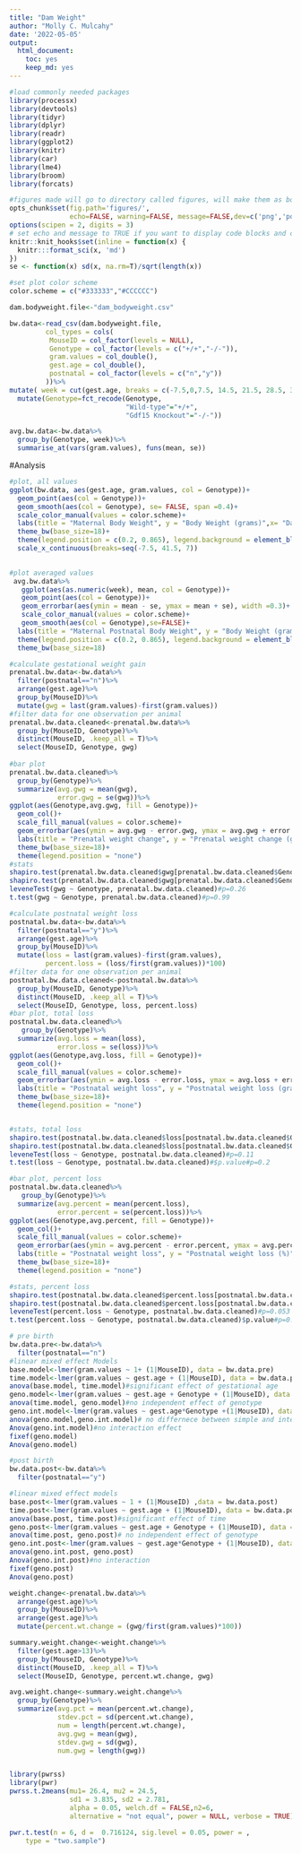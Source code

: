 ```yaml
---
title: "Dam Weight"
author: "Molly C. Mulcahy"
date: '2022-05-05'
output:
  html_document:
    toc: yes
    keep_md: yes
---
```


```r
#load commonly needed packages
library(processx)
library(devtools)
library(tidyr)
library(dplyr)
library(readr)
library(ggplot2)
library(knitr)
library(car)
library(lme4)
library(broom)
library(forcats)

#figures made will go to directory called figures, will make them as both png and pdf files 
opts_chunk$set(fig.path='figures/',
               echo=FALSE, warning=FALSE, message=FALSE,dev=c('png','pdf'))
options(scipen = 2, digits = 3)
# set echo and message to TRUE if you want to display code blocks and code output respectively
knitr::knit_hooks$set(inline = function(x) {
  knitr:::format_sci(x, 'md')
})
se <- function(x) sd(x, na.rm=T)/sqrt(length(x))

#set plot color scheme
color.scheme = c("#333333","#CCCCCC")
```

```r
dam.bodyweight.file<-"dam_bodyweight.csv"

bw.data<-read_csv(dam.bodyweight.file, 
         col_types = cols(
          MouseID = col_factor(levels = NULL),
          Genotype = col_factor(levels = c("+/+","-/-")),
          gram.values = col_double(),
          gest.age = col_double(),
          postnatal = col_factor(levels = c("n","y"))  
         ))%>%
mutate( week = cut(gest.age, breaks = c(-7.5,0,7.5, 14.5, 21.5, 28.5, 35.5,42.5), labels = c("pre-pregnancy","E0.5","E7.5","E14.5","E21.5","PND7.5","PND14.5"))) %>%
  mutate(Genotype=fct_recode(Genotype,
                             "Wild-type"="+/+",
                             "Gdf15 Knockout"="-/-"))

avg.bw.data<-bw.data%>%
  group_by(Genotype, week)%>%
  summarise_at(vars(gram.values), funs(mean, se))
```

#Analysis

```r
#plot, all values
ggplot(bw.data, aes(gest.age, gram.values, col = Genotype))+
  geom_point(aes(col = Genotype))+
  geom_smooth(aes(col = Genotype), se= FALSE, span =0.4)+
  scale_color_manual(values = color.scheme)+
  labs(title = "Maternal Body Weight", y = "Body Weight (grams)",x= "Days from Mating")+
  theme_bw(base_size=18)+
  theme(legend.position = c(0.2, 0.865), legend.background = element_blank(),axis.text.x=element_text(size = 10))+
  scale_x_continuous(breaks=seq(-7.5, 41.5, 7))

  
#plot averaged values
 avg.bw.data%>%
   ggplot(aes(as.numeric(week), mean, col = Genotype))+
   geom_point(aes(col = Genotype))+
   geom_errorbar(aes(ymin = mean - se, ymax = mean + se), width =0.3)+
   scale_color_manual(values = color.scheme)+
   geom_smooth(aes(col = Genotype),se=FALSE)+
  labs(title = "Maternal Postnatal Body Weight", y = "Body Weight (grams)",x= "Gestational Day")+
  theme(legend.position = c(0.2, 0.865), legend.background = element_blank())
  theme_bw(base_size=18) 
```
```r
#calculate gestational weight gain
prenatal.bw.data<-bw.data%>%
  filter(postnatal=="n")%>%
  arrange(gest.age)%>%
  group_by(MouseID)%>%
  mutate(gwg = last(gram.values)-first(gram.values))
#filter data for one observation per animal
prenatal.bw.data.cleaned<-prenatal.bw.data%>%
  group_by(MouseID, Genotype)%>%
  distinct(MouseID, .keep_all = T)%>%
  select(MouseID, Genotype, gwg)
  
#bar plot
prenatal.bw.data.cleaned%>%
  group_by(Genotype)%>%
  summarize(avg.gwg = mean(gwg),
            error.gwg = se(gwg))%>%
ggplot(aes(Genotype,avg.gwg, fill = Genotype))+
  geom_col()+
  scale_fill_manual(values = color.scheme)+
  geom_errorbar(aes(ymin = avg.gwg - error.gwg, ymax = avg.gwg + error.gwg), width =0.3)+
  labs(title = "Prenatal weight change", y = "Prenatal weight change (grams/dam)")+
  theme_bw(base_size=18)+
  theme(legend.position = "none")
#stats
shapiro.test(prenatal.bw.data.cleaned$gwg[prenatal.bw.data.cleaned$Genotype=="Wild-type"])#p=0.5
shapiro.test(prenatal.bw.data.cleaned$gwg[prenatal.bw.data.cleaned$Genotype=="Gdf15 Knockout"])#p=0.3
leveneTest(gwg ~ Genotype, prenatal.bw.data.cleaned)#p=0.26
t.test(gwg ~ Genotype, prenatal.bw.data.cleaned)#p=0.99
```

```r
#calculate postnatal weight loss 
postnatal.bw.data<-bw.data%>%
  filter(postnatal=="y")%>%
  arrange(gest.age)%>%
  group_by(MouseID)%>%
  mutate(loss = last(gram.values)-first(gram.values),
         percent.loss = (loss/first(gram.values))*100)
#filter data for one observation per animal
postnatal.bw.data.cleaned<-postnatal.bw.data%>%
  group_by(MouseID, Genotype)%>%
  distinct(MouseID, .keep_all = T)%>%
  select(MouseID, Genotype, loss, percent.loss)
#bar plot, total loss
postnatal.bw.data.cleaned%>%
   group_by(Genotype)%>%
  summarize(avg.loss = mean(loss),
            error.loss = se(loss))%>%
ggplot(aes(Genotype,avg.loss, fill = Genotype))+
  geom_col()+
  scale_fill_manual(values = color.scheme)+
  geom_errorbar(aes(ymin = avg.loss - error.loss, ymax = avg.loss + error.loss), width =0.3)+
  labs(title = "Postnatal weight loss", y = "Postnatal weight loss (grams/dam)")+
  theme_bw(base_size=18)+
  theme(legend.position = "none")


#stats, total loss
shapiro.test(postnatal.bw.data.cleaned$loss[postnatal.bw.data.cleaned$Genotype=="Gdf15 Knockout"])#p=0.1
shapiro.test(postnatal.bw.data.cleaned$loss[postnatal.bw.data.cleaned$Genotype=="Wild-type"])#p=0.4
leveneTest(loss ~ Genotype, postnatal.bw.data.cleaned)#p=0.11
t.test(loss ~ Genotype, postnatal.bw.data.cleaned)#$p.value#p=0.2

#bar plot, percent loss
postnatal.bw.data.cleaned%>%
   group_by(Genotype)%>%
  summarize(avg.percent = mean(percent.loss),
            error.percent = se(percent.loss))%>%
ggplot(aes(Genotype,avg.percent, fill = Genotype))+
  geom_col()+
  scale_fill_manual(values = color.scheme)+
  geom_errorbar(aes(ymin = avg.percent - error.percent, ymax = avg.percent + error.percent), width =0.3)+
  labs(title = "Postnatal weight loss", y = "Postnatal weight loss (%)")+
  theme_bw(base_size=18)+
  theme(legend.position = "none")

#stats, percent loss
shapiro.test(postnatal.bw.data.cleaned$percent.loss[postnatal.bw.data.cleaned$Genotype=="Gdf15 Knockout"])#p=0.4
shapiro.test(postnatal.bw.data.cleaned$percent.loss[postnatal.bw.data.cleaned$Genotype=="Wild-type"])#p=0.6
leveneTest(percent.loss ~ Genotype, postnatal.bw.data.cleaned)#p=0.053
t.test(percent.loss ~ Genotype, postnatal.bw.data.cleaned)$p.value#p=0.143


```

```r
# pre birth
bw.data.pre<-bw.data%>%
  filter(postnatal=="n")
#linear mixed effect Models
base.model<-lmer(gram.values ~ 1+ (1|MouseID), data = bw.data.pre)
time.model<-lmer(gram.values ~ gest.age + (1|MouseID), data = bw.data.pre)
anova(base.model, time.model)#significant effect of gestational age
geno.model<-lmer(gram.values ~ gest.age + Genotype + (1|MouseID), data = bw.data.pre)
anova(time.model, geno.model)#no independent effect of genotype
geno.int.model<-lmer(gram.values ~ gest.age*Genotype +(1|MouseID), data = bw.data.pre)
anova(geno.model,geno.int.model)# no differnece between simple and interaction model
Anova(geno.int.model)#no interaction effect
fixef(geno.model)
Anova(geno.model)

#post birth
bw.data.post<-bw.data%>%
  filter(postnatal=="y")

#linear mixed effect models
base.post<-lmer(gram.values ~ 1 + (1|MouseID) ,data = bw.data.post)
time.post<-lmer(gram.values ~ gest.age + (1|MouseID), data = bw.data.post)
anova(base.post, time.post)#significant effect of time
geno.post<-lmer(gram.values ~ gest.age + Genotype + (1|MouseID), data = bw.data.post)
anova(time.post, geno.post)# no independent effect of genotype
geno.int.post<-lmer(gram.values ~ gest.age*Genotype + (1|MouseID), data = bw.data.post)
anova(geno.int.post, geno.post)
Anova(geno.int.post)#no interaction
fixef(geno.post)
Anova(geno.post)
```


```r
weight.change<-prenatal.bw.data%>%
  arrange(gest.age)%>%
  group_by(MouseID)%>%
  arrange(gest.age)%>%
  mutate(percent.wt.change = (gwg/first(gram.values)*100))

summary.weight.change<-weight.change%>%
  filter(gest.age>13)%>%
  group_by(MouseID, Genotype)%>%
  distinct(MouseID, .keep_all = T)%>%
  select(MouseID, Genotype, percent.wt.change, gwg)

avg.weight.change<-summary.weight.change%>%
  group_by(Genotype)%>%
  summarize(avg.pct = mean(percent.wt.change),
            stdev.pct = sd(percent.wt.change),
            num = length(percent.wt.change),
            avg.gwg = mean(gwg),
            stdev.gwg = sd(gwg),
            num.gwg = length(gwg))


library(pwrss)
library(pwr)
pwrss.t.2means(mu1= 26.4, mu2 = 24.5,
               sd1 = 3.835, sd2 = 2.781,
               alpha = 0.05, welch.df = FALSE,n2=6, 
               alternative = "not equal", power = NULL, verbose = TRUE)

pwr.t.test(n = 6, d =  0.716124, sig.level = 0.05, power = , 
    type = "two.sample")

```